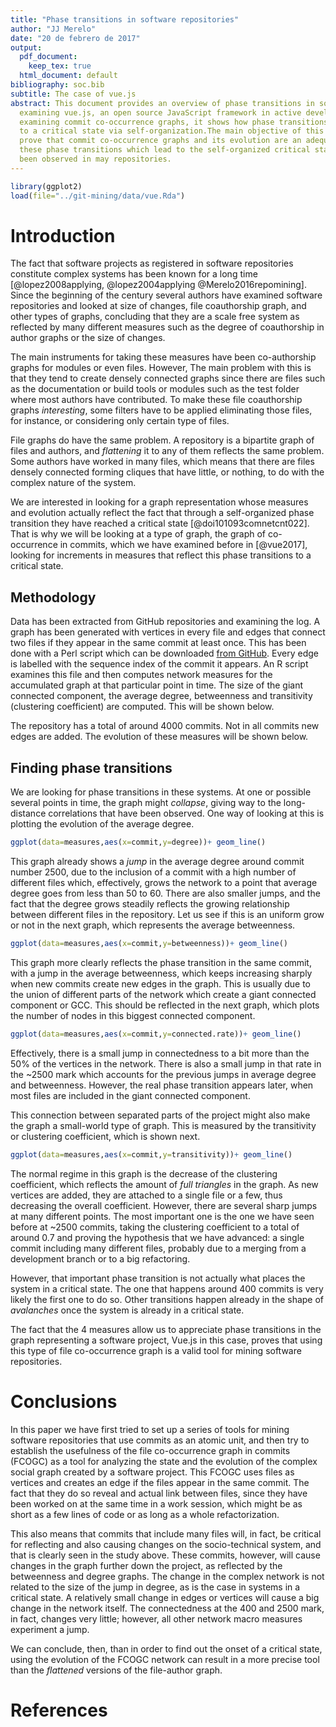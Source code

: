 ```yaml
---
title: "Phase transitions in software repositories"
author: "JJ Merelo"
date: "20 de febrero de 2017"
output:
  pdf_document: 
    keep_tex: true
  html_document: default
bibliography: soc.bib
subtitle: The case of vue.js
abstract: This document provides an overview of phase transitions in software repositories
  examining vue.js, an open source JavaScript framework in active development. By
  examining commit co-occurrence graphs, it shows how phase transitions take the repository
  to a critical state via self-organization.The main objective of this paper is to
  prove that commit co-occurrence graphs and its evolution are an adequate way to detect
  these phase transitions which lead to the self-organized critical state that have
  been observed in may repositories.
---
```


```r
library(ggplot2)
load(file="../git-mining/data/vue.Rda")
```

# Introduction

The fact that software projects as registered in software repositories constitute complex systems has been known for a long time [@lopez2008applying, @lopez2004applying  @Merelo2016repomining]. Since the beginning of the century several authors have examined software repositories and looked at size of changes, file coauthorship graph, and other types of graphs, concluding that they are a scale free system as reflected by many different measures such as the degree of coauthorship in author graphs or the size of changes.

The main instruments for taking these measures have been co-authorship graphs for modules or even files. However, The main problem with this is that they tend to create densely connected graphs since there are files such as the documentation or build tools or modules such as the test folder where most authors have contributed. To make these file coauthorship graphs *interesting*, some filters have to be applied eliminating those files, for instance, or considering only certain type of files. 

File graphs do have the same problem. A repository is a bipartite graph of files and authors, and *flattening* it to any of them reflects the same problem. Some authors have worked in many files, which means that there are files densely connected forming cliques that have little, or nothing, to do with the complex nature of the system.

We are interested in looking for a graph representation whose measures and evolution actually reflect the fact that through a self-organized phase transition they have reached a critical state [@doi101093comnetcnt022]. That is why we will be looking at a type of graph, the graph of co-occurrence in commits, which we have examined before in [@vue2017], looking for increments in measures that reflect this phase transitions to a critical state. 

## Methodology

Data has been extracted from GitHub repositories and examining the log. A graph has been generated with vertices in every file and edges that connect two files if they appear in the same commit at least once. This has been done with a Perl script which can be downloaded [from GitHub](http://github.com/JJ/git-mining). Every edge is labelled with the sequence index of the commit it appears. An R script examines this file and then computes network measures for the accumulated graph at that particular point in time. The size of the giant connected component, the average degree, betweenness and transitivity (clustering coefficient) are computed. This will be shown below. 

The repository has a total of around 4000 commits. Not in all commits new edges are added. The evolution of these measures will be shown below.

## Finding phase transitions 

We are looking for phase transitions in these systems. At one or possible several points in time, the graph might *collapse*, giving way to the long-distance correlations that have been observed. One way of looking at this is plotting the evolution of the average degree.

```r
ggplot(data=measures,aes(x=commit,y=degree))+ geom_line()
```

This graph already shows a *jump* in the average degree around commit number 2500, due to the inclusion of a commit with a high number of different files which, effectively, grows the network to a point that average degree goes from less than 50 to 60. There are also smaller jumps, and the fact that the degree grows steadily reflects the growing relationship between different files in the repository. Let us see if this is an uniform grow or not in the next graph, which represents the average betweenness.

```r
ggplot(data=measures,aes(x=commit,y=betweenness))+ geom_line()
```

This graph more clearly reflects the phase transition in the same commit, with a jump in the average betweenness, which keeps increasing sharply when new commits create new edges in the graph. This is usually due to the union of different parts of the network which create a giant connected component or GCC. This should be reflected in the next graph, which plots the number of nodes in this biggest connected component. 

```r
ggplot(data=measures,aes(x=commit,y=connected.rate))+ geom_line()
```

Effectively, there is a small jump in connectedness to a bit more than the 50% of the vertices in the network. There is also a small jump in that rate in the ~2500 mark which accounts for the previous jumps in average degree and betweenness. However, the real phase transition appears later, when most files are included in the giant connected component. 

This connection between separated parts of the project might also make the graph a small-world type of graph. This is measured by the transitivity or clustering coefficient, which is shown next. 

```r
ggplot(data=measures,aes(x=commit,y=transitivity))+ geom_line()
```

The normal regime in this graph is the decrease of the clustering coefficient, which reflects the amount of *full triangles* in the graph. As new vertices are added, they are attached to a single file or a few, thus decreasing the overall coefficient. However, there are several sharp jumps at many different points. The most important one is the one we have seen before at ~2500 commits, taking the clustering coefficient to a total of around 0.7 and proving the hypothesis that we have advanced: a single commit including many different files, probably due to a merging from a development branch or to a big refactoring.

However, that important phase transition is not actually what places the system in a critical state. The one that happens around 400 commits is very likely the first one to do so. Other transitions happen already in the shape of *avalanches* once the system is already in a critical state. 

The fact that the 4 measures allow us to appreciate phase transitions in the graph representing a software project, Vue.js in this case, proves that using this type of file co-occurrence graph is a valid tool for mining software repositories.

# Conclusions

In this paper we have first tried to set up a series of tools for mining software repositories that use commits as an atomic unit, and then try to establish the usefulness of the file co-occurrence graph in commits (FCOGC) as a tool for analyzing the state and the evolution of the complex social graph created by a software project. This FCOGC uses files as vertices and creates an edge if the files appear in the same commit. The fact that they do so reveal and actual link between files, since they have been worked on at the same time in a work session, which might be as short as a few lines of code or as long as a whole refactorization.

This also means that commits that include many files will, in fact, be critical for reflecting and also causing changes on the socio-technical system, and that is clearly seen in the study above. These commits, however, will cause changes in the graph further down the project, as reflected by the betweenness and degree graphs. The change in the complex network is not related to the size of the jump in degree, as is the case in systems in a critical state. A relatively small change in edges or vertices will cause a big change in the network itself. The connectedness at the 400 and 2500 mark, in fact, changes very little; however, all other network macro measures experiment a jump.

We can conclude, then, than in order to find out the onset of a critical state, using the evolution of the FCOGC network can result in a more precise tool than the *flattened* versions of the file-author graph. 


# References
